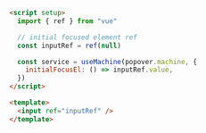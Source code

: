 ```html
<script setup>
  import { ref } from "vue"

  // initial focused element ref
  const inputRef = ref(null)

  const service = useMachine(popover.machine, {
    initialFocusEl: () => inputRef.value,
  })
</script>

<template>
  <input ref="inputRef" />
</template>
```
